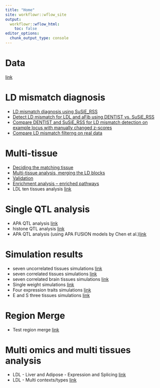 ```yaml
---
title: "Home"
site: workflowr::wflow_site
output:
  workflowr::wflow_html:
    toc: false
editor_options:
  chunk_output_type: console
---
```


# Data

  [link](https://sq-96.github.io/multigroup_ctwas_analysis/data.html)

# LD mismatch diagnosis

  * [LD mismatch diagnosis using SuSiE_RSS](detect_LD_mismatch_gwas_UKBBref_susie_rss.html)
  * [Detect LD mismatch for LDL and aFib using DENTIST vs. SuSiE_RSS](detect_LD_mismatch_gwas_UKBBref_DENTIST_susie_rss.html)
  * [Compare DENTIST and SuSiE_RSS for LD mismatch detection on example locus with manually changed z-scores](test_LD_mismatch_DENTIST_susierss.html)
  * [Compare LD mismatch filterng on real data](compare_LD_mismatch_filtering_real_data.html)

# Multi-tissue 

  * [Deciding the matching tissue](https://sq-96.github.io/multigroup_ctwas_analysis/matching_tissue.html)
  * [Multi-tissue analysis, merging the LD blocks](https://sq-96.github.io/multigroup_ctwas_analysis/multi_tissue_ldmerge.html)
  * [Validation](https://sq-96.github.io/multigroup_ctwas_analysis/multi_tissue_ldmerge_validation.html)
  * [Enrichment analysis -- enriched pathways](https://sq-96.github.io/multigroup_ctwas_analysis/multi_tissue_ldmerge_enriched_pwy.html)
  * LDL ten tissues analysis [link](https://sq-96.github.io/multigroup_ctwas_analysis/LDL_ten_tissues.html)

# Single QTL analysis

  * APA QTL analysis [link](https://sq-96.github.io/multigroup_ctwas_analysis/apa_weights_analysis.html)
  * histone QTL analysis [link](https://sq-96.github.io/multigroup_ctwas_analysis/histone_weights_analysis.html)
  * APA QTL analysis (using APA FUSION models by Chen et al.)[link](https://sq-96.github.io/multigroup_ctwas_analysis/apa_weights_analysis_chenetal.html)

# Simulation results

  * seven uncorrelated tissues simulations [link](https://sq-96.github.io/multigroup_ctwas_analysis/simulation_seven_tissues_uncorrelated.html)
  * seven correlated tissues simulations [link](https://sq-96.github.io/multigroup_ctwas_analysis/simulation_seven_tissues_correlated.html)
  * seven correlated brain tissues simulations [link](https://sq-96.github.io/multigroup_ctwas_analysis/simulation_seven_brain_tissues_correlated.html)
  * Single weight simulations [link](https://sq-96.github.io/multigroup_ctwas_analysis/single_weight_simulations.html)
  * Four expression traits simulations [link](https://sq-96.github.io/multigroup_ctwas_analysis/four_expression_traits_simulations.html)
  * E and S three tissues simulations [link](https://sq-96.github.io/multigroup_ctwas_analysis/simulation_E_S_three_tissues_new.html)

# Region Merge

  * Test region merge [link](https://sq-96.github.io/multigroup_ctwas_analysis/region_merge_test.html)

# Multi omics and multi tissues analysis

  * LDL - Liver and Adipose - Expression and Splicing [link](https://sq-96.github.io/multigroup_ctwas_analysis/LDL_Liver_Adipose_E_S.html)
  * LDL - Multi contexts/types [link](https://sq-96.github.io/multigroup_ctwas_analysis/LDL_multi_context_type.html)
